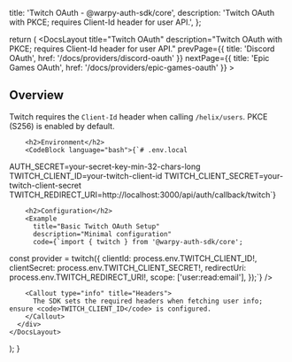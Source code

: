 
  title: 'Twitch OAuth - @warpy-auth-sdk/core',
  description: 'Twitch OAuth with PKCE; requires Client-Id header for user API.',
};

  return (
    <DocsLayout
      title="Twitch OAuth"
      description="Twitch OAuth with PKCE; requires Client-Id header for user API."
      prevPage={{ title: 'Discord OAuth', href: '/docs/providers/discord-oauth' }}
      nextPage={{ title: 'Epic Games OAuth', href: '/docs/providers/epic-games-oauth' }}
    >
      <div>
        <h2>Overview</h2>
        <p>
          Twitch requires the <code>Client-Id</code> header when calling <code>/helix/users</code>.
          PKCE (S256) is enabled by default.
        </p>

        <h2>Environment</h2>
        <CodeBlock language="bash">{`# .env.local
AUTH_SECRET=your-secret-key-min-32-chars-long
TWITCH_CLIENT_ID=your-twitch-client-id
TWITCH_CLIENT_SECRET=your-twitch-client-secret
TWITCH_REDIRECT_URI=http://localhost:3000/api/auth/callback/twitch`}</CodeBlock>

        <h2>Configuration</h2>
        <Example
          title="Basic Twitch OAuth Setup"
          description="Minimal configuration"
          code={`import { twitch } from '@warpy-auth-sdk/core';

const provider = twitch({
  clientId: process.env.TWITCH_CLIENT_ID!,
  clientSecret: process.env.TWITCH_CLIENT_SECRET!,
  redirectUri: process.env.TWITCH_REDIRECT_URI!,
  scope: ['user:read:email'],
});`}
        />

        <Callout type="info" title="Headers">
          The SDK sets the required headers when fetching user info; ensure <code>TWITCH_CLIENT_ID</code> is configured.
        </Callout>
      </div>
    </DocsLayout>
  );
}


